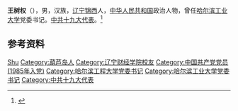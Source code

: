 '''王树权'''（{{bd|1956年|9月|}}），男，汉族，[[辽宁|辽宁]][[锦西|锦西]]人，[[中华人民共和国|中华人民共和国]]政治人物，曾任[[哈尔滨工业大学|哈尔滨工业大学]]党委书记。[[中共十九大代表|中共十九大代表]]。<ref>{{Cite web|title=王树权任哈尔滨工业大学党委书记|url=http://news.sciencenet.cn/htmlnews/2008224112852268201958.html|accessdate=2020-12-25|work=科学网}}</ref>

== 参考资料 ==
{{reflist}}

{{中国人物小作品}}
{{哈尔滨工业大学}}

{{Authority control}}
{{DEFAULTSORT:Wang王}}
[[Category:王姓|Shu]]
[[Category:葫芦岛人|Category:葫芦岛人]]
[[Category:辽宁财经学院校友|Category:辽宁财经学院校友]]
[[Category:中国共产党党员_(1985年入党)|Category:中国共产党党员 (1985年入党)]]
[[Category:哈尔滨工程大学党委书记|Category:哈尔滨工程大学党委书记]]
[[Category:哈尔滨工业大学党委书记|Category:哈尔滨工业大学党委书记]]
[[Category:中共十九大代表|Category:中共十九大代表]]